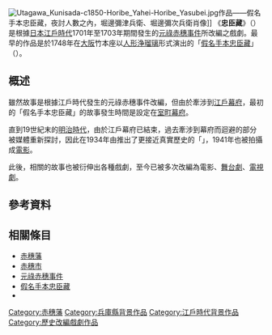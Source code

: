[[File:Utagawa_Kunisada-c1850-Horibe_Yahei-Horibe_Yasubei.jpg|thumb]]作品——假名手本忠臣藏，夜討人數之內，堀邊彌津兵衛、堀邊彌次兵衛肖像]]
《'''忠臣藏'''》（{{jpn|j=忠臣蔵|hg=ちゅうしんぐら|rm=Chūshingura|f=y}}）是根據[[日本|日本]][[江戶時代|江戶時代]]1701年至1703年期間發生的[[元祿赤穗事件|元祿赤穗事件]]所改編之戲劇。最早的作品是於1748年在[[大阪市|大阪]]竹本座以[[人形浄瑠璃|人形浄瑠璃]]形式演出的「[[假名手本忠臣藏|假名手本忠臣藏]]」（{{lang|ja|仮名手本忠臣蔵}}）。

== 概述 ==
雖然故事是根據江戶時代發生的元祿赤穗事件改編，但由於牽涉到[[江戶幕府|江戶幕府]]，最初的「假名手本忠臣藏」的故事發生時間是設定在[[室町幕府|室町幕府]]。

直到19世紀末的[[明治時代|明治時代]]，由於江戶幕府已結束，過去牽涉到幕府而迴避的部分被媒體重新探討，因此在1934年由{{tsl|ja|真山青果}}推出了更接近真實歷史的{{tsl|ja|新歌舞伎}}「{{tsl|ja|元禄忠臣蔵|元祿忠臣藏}}」，1941年也被拍攝成[[電影|電影]]。

此後，相關的故事也被衍伸出各種戲劇，至今已被多次改編為電影、[[舞台劇|舞台劇]]、[[電視劇|電視劇]]。

== 參考資料 ==

== 相關條目 ==
* [[赤穗藩|赤穗藩]]
* [[赤穗市|赤穗市]]
* [[元祿赤穗事件|元祿赤穗事件]]
* [[假名手本忠臣藏|假名手本忠臣藏]]
* {{tsl|ja|元禄忠臣蔵|元祿忠臣藏}}

[[Category:赤穗藩|Category:赤穗藩]]
[[Category:兵庫縣背景作品|Category:兵庫縣背景作品]]
[[Category:江戶時代背景作品|Category:江戶時代背景作品]]
[[Category:歷史改編戲劇作品|Category:歷史改編戲劇作品]]